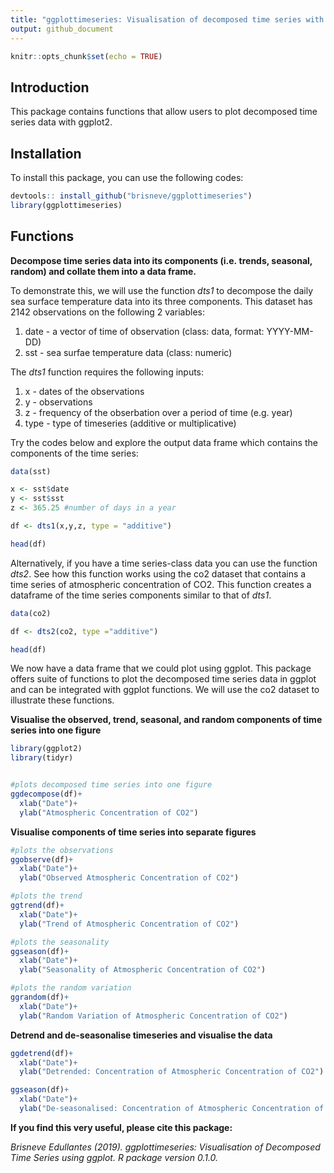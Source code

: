 ```yaml
---
title: "ggplottimeseries: Visualisation of decomposed time series with ggplot2"
output: github_document
---
```


```r
knitr::opts_chunk$set(echo = TRUE)
```

## Introduction

This package contains functions that allow users to plot decomposed time series data with ggplot2. 

## Installation

To install this package, you can use the following codes: 

```r

devtools:: install_github("brisneve/ggplottimeseries")
library(ggplottimeseries)

```

## Functions

**Decompose time series data into its components (i.e. trends, seasonal, random) and collate them into a data frame.**

To demonstrate this, we will use the function *dts1*  to decompose the daily sea surface temperature data into its three components. This dataset has 2142 observations on the following 2 variables: 

1. date - a vector of time of observation (class: data, format: YYYY-MM-DD)
2. sst - sea surfae temperature data (class: numeric)

The *dts1* function requires the following inputs: 

1. x - dates of the observations 
2. y - observations 
3. z - frequency of the obserbation over a period of time (e.g. year) 
4. type - type of timeseries (additive or multiplicative) 

Try the codes below and explore the output data frame which contains the components of the time series:

```r
data(sst)

x <- sst$date
y <- sst$sst
z <- 365.25 #number of days in a year

df <- dts1(x,y,z, type = "additive")

head(df)


```


Alternatively, if you have a time series-class data you can use the function *dts2*. See how this function works using the co2 dataset that contains a time series of atmospheric concentration of CO2. This function creates a dataframe of the time series components similar to that of *dts1*. 

```r

data(co2)

df <- dts2(co2, type ="additive")

head(df)

```

We now have a data frame that we could plot using ggplot. This package offers suite of functions to plot the decomposed time series data in ggplot and can be integrated with ggplot functions. We will use the co2 dataset to illustrate these functions. 

**Visualise the observed, trend, seasonal, and random components of time series into one figure**  




```r
library(ggplot2)
library(tidyr)


#plots decomposed time series into one figure
ggdecompose(df)+
  xlab("Date")+
  ylab("Atmospheric Concentration of CO2")

```


**Visualise components of time series into separate figures**

```r
#plots the observations 
ggobserve(df)+
  xlab("Date")+
  ylab("Observed Atmospheric Concentration of CO2")

```

```r

#plots the trend 
ggtrend(df)+
  xlab("Date")+
  ylab("Trend of Atmospheric Concentration of CO2")

```

```r

#plots the seasonality 
ggseason(df)+
  xlab("Date")+
  ylab("Seasonality of Atmospheric Concentration of CO2")

```

```r

#plots the random variation 
ggrandom(df)+
  xlab("Date")+
  ylab("Random Variation of Atmospheric Concentration of CO2")
```

**Detrend and de-seasonalise timeseries and visualise the data**

```r

ggdetrend(df)+
  xlab("Date")+
  ylab("Detrended: Concentration of Atmospheric Concentration of CO2")

```

```r

ggseason(df)+
  xlab("Date")+
  ylab("De-seasonalised: Concentration of Atmospheric Concentration of CO2")

```


**If you find this very useful, please cite this package:** 

  *Brisneve Edullantes (2019). ggplottimeseries: Visualisation of Decomposed Time Series using
  ggplot. R package version 0.1.0.*


